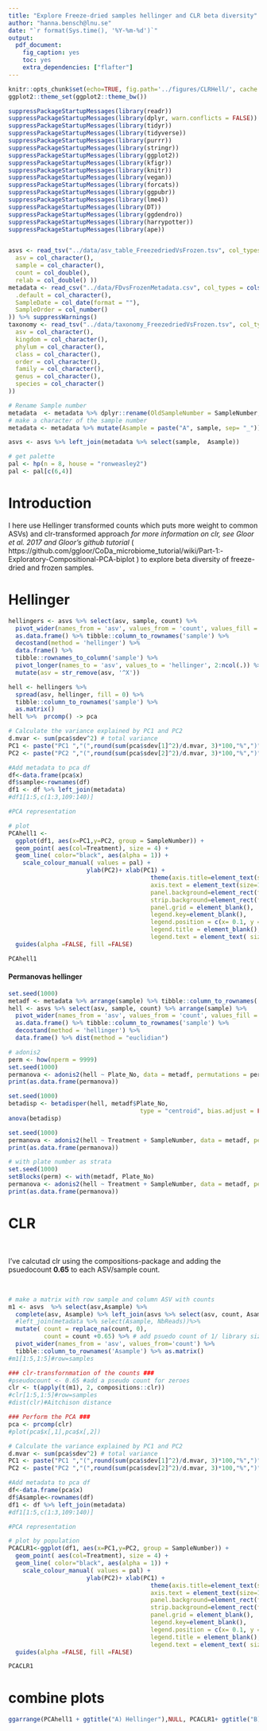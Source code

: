 ```yaml
---
title: "Explore Freeze-dried samples hellinger and CLR beta diversity"
author: "hanna.bensch@lnu.se"
date: "`r format(Sys.time(), '%Y-%m-%d')`"
output:
  pdf_document:
    fig_caption: yes  
    toc: yes
    extra_dependencies: ["flafter"]
---
```



```r
knitr::opts_chunk$set(echo=TRUE, fig.path='../figures/CLRHell/', cache = TRUE)
ggplot2::theme_set(ggplot2::theme_bw())
```

```r
suppressPackageStartupMessages(library(readr))
suppressPackageStartupMessages(library(dplyr, warn.conflicts = FALSE))
suppressPackageStartupMessages(library(tidyr))
suppressPackageStartupMessages(library(tidyverse))
suppressPackageStartupMessages(library(purrr))
suppressPackageStartupMessages(library(stringr))
suppressPackageStartupMessages(library(ggplot2))
suppressPackageStartupMessages(library(kfigr))
suppressPackageStartupMessages(library(knitr))
suppressPackageStartupMessages(library(vegan))
suppressPackageStartupMessages(library(forcats))
suppressPackageStartupMessages(library(ggpubr))
suppressPackageStartupMessages(library(lme4))
suppressPackageStartupMessages(library(DT))
suppressPackageStartupMessages(library(ggdendro))
suppressPackageStartupMessages(library(harrypotter))
suppressPackageStartupMessages(library(ape))
```

```r
```

```r
asvs <- read_tsv("../data/asv_table_FreezedriedVsFrozen.tsv", col_types =cols(
  asv = col_character(),
  sample = col_character(),
  count = col_double(),
  relab = col_double() ))
metadata <- read_csv("../data/FDvsFrozenMetadata.csv", col_types = cols(
  .default = col_character(),
  SampleDate = col_date(format = ""),
  SampleOrder = col_number()
)) %>% suppressWarnings()
taxonomy <- read_tsv("../data/taxonomy_FreezedriedVsFrozen.tsv", col_types =  cols(
  asv = col_character(),
  kingdom = col_character(),
  phylum = col_character(),
  class = col_character(),
  order = col_character(),
  family = col_character(),
  genus = col_character(),
  species = col_character()
))

# Rename Sample number
metadata  <- metadata %>% dplyr::rename(OldSampleNumber = SampleNumber, SampleNumber = NewSampleNumber )
# make a character of the sample number
metadata <- metadata %>% mutate(Asample = paste("A", sample, sep= "_"))

asvs <- asvs %>% left_join(metadata %>% select(sample,  Asample))

# get palette
pal <- hp(n = 8, house = "ronweasley2")
pal <- pal[c(6,4)]

```


# Introduction

I here use Hellinger transformed counts which puts more weight to common ASVs) and clr-transformed approach *for more information on clr, see Gloor et al. 2017 and Gloor's github tutorial* ( https://github.com/ggloor/CoDa_microbiome_tutorial/wiki/Part-1:-Exploratory-Compositional-PCA-biplot ) to explore beta diversity of freeze-dried and frozen samples.


 
# Hellinger

```r
hellingers <- asvs %>% select(asv, sample, count) %>%
  pivot_wider(names_from = 'asv', values_from = 'count', values_fill = 0) %>%
  as.data.frame() %>% tibble::column_to_rownames('sample') %>%
  decostand(method = 'hellinger') %>%
  data.frame() %>%
  tibble::rownames_to_column('sample') %>%
  pivot_longer(names_to = 'asv', values_to = 'hellinger', 2:ncol(.)) %>%
  mutate(asv = str_remove(asv, '^X'))

hell <- hellingers %>% 
  spread(asv, hellinger, fill = 0) %>%
  tibble::column_to_rownames('sample') %>% 
  as.matrix()
hell %>%  prcomp() -> pca

# Calculate the variance explained by PC1 and PC2
d.mvar <- sum(pca$sdev^2) # total variance
PC1 <- paste("PC1 ","(",round(sum(pca$sdev[1]^2)/d.mvar, 3)*100,"%",")",sep="")
PC2 <- paste("PC2 ","(",round(sum(pca$sdev[2]^2)/d.mvar, 3)*100,"%",")",sep="")
```



```r
#Add metadata to pca df
df<-data.frame(pca$x)
df$sample<-rownames(df)
df1 <- df %>% left_join(metadata)
#df1[1:5,c(1:3,109:140)]

#PCA representation

# plot
PCAhell1 <- 
  ggplot(df1, aes(x=PC1,y=PC2, group = SampleNumber)) + 
  geom_point( aes(col=Treatment), size = 4) +  
  geom_line( color="black", aes(alpha = 1)) +
    scale_colour_manual( values = pal) +
                      ylab(PC2)+ xlab(PC1) + 
                                        theme(axis.title=element_text(size=18,face="bold"),
                                        axis.text = element_text(size=14),
                                        panel.background=element_rect(fill='white', colour='black'),
                                        strip.background=element_rect(fill='white', colour='white'),
                                        panel.grid = element_blank(),
                                        legend.key=element_blank(),
                                        legend.position = c(x= 0.1, y = 0.85),
                                        legend.title = element_blank(),
                                        legend.text = element_text( size=14, face="bold")) +
  guides(alpha =FALSE, fill =FALSE)

PCAhell1
```



#### Permanovas hellinger
```r
set.seed(1000)
metadf <- metadata %>% arrange(sample) %>% tibble::column_to_rownames('sample') %>% data.frame()
hell <- asvs %>% select(asv, sample, count) %>% arrange(sample) %>%
  pivot_wider(names_from = 'asv', values_from = 'count', values_fill = 0) %>%
  as.data.frame() %>% tibble::column_to_rownames('sample') %>%
  decostand(method = 'hellinger') %>%
  data.frame() %>% dist(method = "euclidian")

# adonis2
perm <- how(nperm = 9999)
set.seed(1000)
permanova <- adonis2(hell ~ Plate_No, data = metadf, permutations = perm,  by = "margin")
print(as.data.frame(permanova))

set.seed(1000)
betadisp <- betadisper(hell, metadf$Plate_No, 
                                     type = "centroid", bias.adjust = FALSE, sqrt.dist = FALSE, add = FALSE)
anova(betadisp)

set.seed(1000)
permanova <- adonis2(hell ~ Treatment + SampleNumber, data = metadf, permutations = perm,  by = "margin")
print(as.data.frame(permanova))

# with plate number as strata
set.seed(1000)
setBlocks(perm) <- with(metadf, Plate_No)
permanova <- adonis2(hell ~ Treatment + SampleNumber, data = metadf, permutations = perm,  by = "margin")
print(as.data.frame(permanova))

```





# CLR

$~$


I've calcutad clr using the compositions-package and adding the psuedocount **0.65** to each ASV/sample count.

$~$


```r
# make a matrix with row sample and column ASV with counts
m1 <- asvs  %>% select(asv,Asample) %>%
  complete(asv, Asample) %>% left_join(asvs %>% select(asv, count, Asample)) %>%
  #left_join(metadata %>% select(Asample, NbReads))%>% 
  mutate( count = replace_na(count, 0),
          count = count +0.65) %>% # add psuedo count of 1/ library size
  pivot_wider(names_from = 'asv', values_from='count') %>% 
  tibble::column_to_rownames('Asample') %>% as.matrix()
#m1[1:5,1:5]#row=samples

### clr-transfornmation of the counts ###
#pseudocount <- 0.65 #add a pseudo count for zeroes
clr <- t(apply(t(m1), 2, compositions::clr))
#clr[1:5,1:5]#row=samples
#dist(clr)#Aitchison distance
```



```r
### Perform the PCA ###
pca <- prcomp(clr)
#plot(pca$x[,1],pca$x[,2])

# Calculate the variance explained by PC1 and PC2
d.mvar <- sum(pca$sdev^2) # total variance
PC1 <- paste("PC1 ","(",round(sum(pca$sdev[1]^2)/d.mvar, 3)*100,"%",")",sep="")
PC2 <- paste("PC2 ","(",round(sum(pca$sdev[2]^2)/d.mvar, 3)*100,"%",")",sep="")
```




```r
#Add metadata to pca df
df<-data.frame(pca$x)
df$Asample<-rownames(df)
df1 <- df %>% left_join(metadata)
#df1[1:5,c(1:3,109:140)]

#PCA representation

# plot by population
PCACLR1<-ggplot(df1, aes(x=PC1,y=PC2, group = SampleNumber)) + 
  geom_point( aes(col=Treatment), size = 4) +  
  geom_line( color="black", aes(alpha = 1)) +
    scale_colour_manual( values = pal) +
                      ylab(PC2)+ xlab(PC1) + 
                                        theme(axis.title=element_text(size=18,face="bold"),
                                        axis.text = element_text(size=14),
                                        panel.background=element_rect(fill='white', colour='black'),
                                        strip.background=element_rect(fill='white', colour='white'),
                                        panel.grid = element_blank(),
                                        legend.key=element_blank(),
                                        legend.position = c(x= 0.1, y = 0.9),
                                        legend.title = element_blank(),
                                        legend.text = element_text( size=14, face="bold")) +
  guides(alpha =FALSE, fill =FALSE)

PCACLR1    
```



 
# combine plots

```r
ggarrange(PCAhell1 + ggtitle("A) Hellinger"),NULL, PCACLR1+ ggtitle("B) CLR"), widths = c(1, 0.05, 1), nrow= 1, ncol =3, common.legend = TRUE)
```
